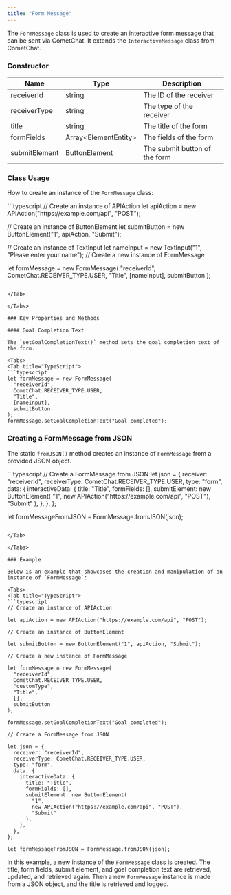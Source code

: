 ```yaml
---
title: "Form Message"
---
```




The `FormMessage` class is used to create an interactive form message that can be sent via CometChat. It extends the `InteractiveMessage` class from CometChat.

### Constructor

| Name          | Type                  | Description                   |
| ------------- | --------------------- | ----------------------------- |
| receiverId    | string                | The ID of the receiver        |
| receiverType  | string                | The type of the receiver      |
| title         | string                | The title of the form         |
| formFields    | Array\<ElementEntity> | The fields of the form        |
| submitElement | ButtonElement         | The submit button of the form |

### Class Usage

How to create an instance of the `FormMessage` class:

<Tabs>
<Tab title="TypeScript">
```typescript
// Create an instance of APIAction
let apiAction = new APIAction("https://example.com/api", "POST");

// Create an instance of ButtonElement
let submitButton = new ButtonElement("1", apiAction, "Submit");

// Create an instance of TextInput
let nameInput = new TextInput("1", "Please enter your name");
// Create a new instance of FormMessage

let formMessage = new FormMessage(
  "receiverId",
  CometChat.RECEIVER_TYPE.USER,
  "Title",
  [nameInput],
  submitButton
);
```

</Tab>

</Tabs>

### Key Properties and Methods

#### Goal Completion Text

The `setGoalCompletionText()` method sets the goal completion text of the form.

<Tabs>
<Tab title="TypeScript">
```typescript
let formMessage = new FormMessage(
  "receiverId",
  CometChat.RECEIVER_TYPE.USER,
  "Title",
  [nameInput],
  submitButton
);
formMessage.setGoalCompletionText("Goal completed");
```

</Tab>

</Tabs>

### Creating a FormMessage from JSON

The static `fromJSON()` method creates an instance of `FormMessage` from a provided JSON object.

<Tabs>
<Tab title="TypeScript">
```typescript
// Create a FormMessage from JSON
let json = {
  receiver: "receiverId",
  receiverType: CometChat.RECEIVER_TYPE.USER,
  type: "form",
  data: {
    interactiveData: {
      title: "Title",
      formFields: [],
      submitElement: new ButtonElement(
        "1",
        new APIAction("https://example.com/api", "POST"),
        "Submit"
      ),
    },
  },
};

let formMessageFromJSON = FormMessage.fromJSON(json);
```

</Tab>

</Tabs>

### Example

Below is an example that showcases the creation and manipulation of an instance of `FormMessage`:

<Tabs>
<Tab title="TypeScript">
```typescript
// Create an instance of APIAction

let apiAction = new APIAction("https://example.com/api", "POST");

// Create an instance of ButtonElement

let submitButton = new ButtonElement("1", apiAction, "Submit");

// Create a new instance of FormMessage

let formMessage = new FormMessage(
  "receiverId",
  CometChat.RECEIVER_TYPE.USER,
  "customType",
  "Title",
  [],
  submitButton
);

formMessage.setGoalCompletionText("Goal completed");

// Create a FormMessage from JSON

let json = {
  receiver: "receiverId",
  receiverType: CometChat.RECEIVER_TYPE.USER,
  type: "form",
  data: {
    interactiveData: {
      title: "Title",
      formFields: [],
      submitElement: new ButtonElement(
        "1",
        new APIAction("https://example.com/api", "POST"),
        "Submit"
      ),
    },
  },
};

let formMessageFromJSON = FormMessage.fromJSON(json);
```

</Tab>

</Tabs>

In this example, a new instance of the `FormMessage` class is created. The title, form fields, submit element, and goal completion text are retrieved, updated, and retrieved again. Then a new `FormMessage` instance is made from a JSON object, and the title is retrieved and logged.
